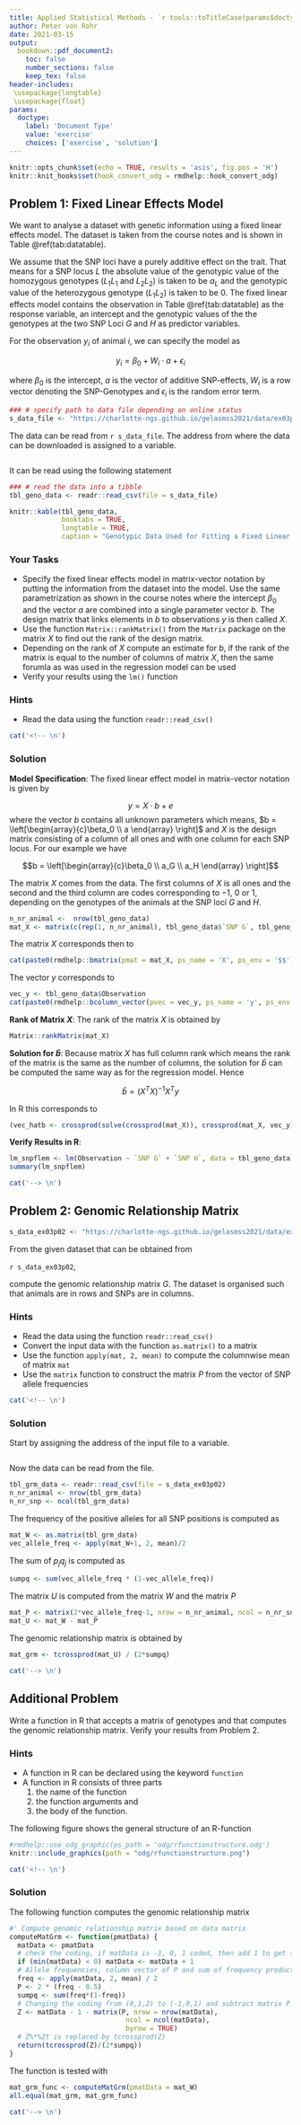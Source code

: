 ```yaml
---
title: Applied Statistical Methods - `r tools::toTitleCase(params$doctype)` 3
author: Peter von Rohr
date: 2021-03-15
output:
  bookdown::pdf_document2:
    toc: false
    number_sections: false
    keep_tex: false
header-includes:
 \usepackage{longtable}
 \usepackage{float}
params:
  doctype:
    label: 'Document Type'
    value: 'exercise'
    choices: ['exercise', 'solution']
---
```


```r
knitr::opts_chunk$set(echo = TRUE, results = 'asis', fig.pos = 'H')
knitr::knit_hooks$set(hook_convert_odg = rmdhelp::hook_convert_odg)
```


## Problem 1: Fixed Linear Effects Model {-}
We want to analyse a dataset with genetic information using a fixed linear effects model. The dataset is taken from the course notes and is shown in Table \@ref(tab:datatable). 

We assume that the SNP loci have a purely additive effect on the trait. That means for a SNP locus $L$ the absolute value of the genotypic value of the homozygous genotypes ($L_1L_1$ and $L_2L_2$) is taken to be $a_L$ and the genotypic value of the heterozygous genotype ($L_1L_2$) is taken to be $0$. The fixed linear effects model contains the observation in Table \@ref(tab:datatable) as the response variable, an intercept and the genotypic values of the the genotypes at the two SNP Loci $G$ and $H$ as predictor variables.

For the observation $y_i$ of animal $i$, we can specify the model as

$$y_i = \beta_0 + W_i \cdot a + \epsilon_i$$

where $\beta_0$ is the intercept, $a$ is the vector of additive SNP-effects, $W_i$ is a row vector denoting the SNP-Genotypes and $\epsilon_i$ is the random error term.

```r
### # specify path to data file depending on online status
s_data_file <- "https://charlotte-ngs.github.io/gelasmss2021/data/ex03p01_data.csv"
```

The data can be read from `r s_data_file`. The address from where the data can be downloaded is assigned to a variable. 

```r
```


It can be read using the following statement

```r
### # read the data into a tibble
tbl_geno_data <- readr::read_csv(file = s_data_file)
```

```r
knitr::kable(tbl_geno_data,
             booktabs = TRUE, 
             longtable = TRUE, 
             caption = "Genotypic Data Used for Fitting a Fixed Linear Effect Model")
```

### Your Tasks {-}
* Specify the fixed linear effects model in matrix-vector notation by putting the information from the dataset into the model. Use the same parametrization as shown in the course notes where the intercept $\beta_0$ and the vector $a$ are combined into a single parameter vector $b$. The design matrix that links elements in $b$ to observations $y$ is then called $X$. 
* Use the function `Matrix::rankMatrix()` from the `Matrix` package on the matrix $X$ to find out the rank of the design matrix.
* Depending on the rank of $X$ compute an estimate for $b$, if the rank of the matrix is equal to the number of columns of matrix $X$, then the same forumla as was used in the regression model can be used
* Verify your results using the `lm()` function


### Hints {-}
* Read the data using the function `readr::read_csv()`


```r
cat('<!-- \n')
```

<!-- your-solution-start
### Your Solution
Start your solution by reading the data. Then specify the design matrix $X$

```r
# read data with readr::read_csv

# specify the matrix X

# compute the solution for the intercept and the a-values

```
---  your-solution-end -->

### Solution {-}

__Model Specification__: The fixed linear effect model in matrix-vector notation is given by 

$$y = X\cdot b + e$$
where the vector $b$ contains all unknown parameters which means, $b = \left[\begin{array}{c}\beta_0 \\ a \end{array} \right]$ and $X$ is the design matrix consisting of a column of all ones and with one column for each SNP locus. For our example we have 

$$b = \left[\begin{array}{c}\beta_0 \\ a_G \\ a_H \end{array} \right]$$

The matrix $X$ comes from the data. The first columns of $X$ is all ones and the second and the third column are codes corresponding to $-1$, $0$ or $1$, depending on the genotypes of the animals at the SNP loci $G$ and $H$. 

```r
n_nr_animal <-  nrow(tbl_geno_data)
mat_X <- matrix(c(rep(1, n_nr_animal), tbl_geno_data$`SNP G`, tbl_geno_data$`SNP H`), ncol = 3)
```

The matrix $X$ corresponds then to

```r
cat(paste0(rmdhelp::bmatrix(pmat = mat_X, ps_name = 'X', ps_env = '$$'), collapse = '\n'), '\n')
```

The vector $y$ corresponds to 

```r
vec_y <- tbl_geno_data$Observation
cat(paste0(rmdhelp::bcolumn_vector(pvec = vec_y, ps_name = 'y', ps_env = '$$'), collapse = '\n'), '\n')
```


__Rank of Matrix $X$__: The rank of the matrix $X$ is obtained by

```r
Matrix::rankMatrix(mat_X)
```

__Solution for $\hat{b}$__: Because matrix $X$ has full column rank which means the rank of the matrix is the same as the number of columns, the solution for $\hat{b}$ can be computed the same way as for the regression model. Hence

$$\hat{b} = (X^TX)^{-1}X^Ty$$

In R this corresponds to 

```r
(vec_hatb <- crossprod(solve(crossprod(mat_X)), crossprod(mat_X, vec_y)))
```

__Verify Results in R__:

```r
lm_snpflem <- lm(Observation ~ `SNP G` + `SNP H`, data = tbl_geno_data)
summary(lm_snpflem)
```

```r
cat('--> \n')
```


## Problem 2: Genomic Relationship Matrix {-}
```r
s_data_ex03p02 <- "https://charlotte-ngs.github.io/gelasmss2021/data/ex03p02_data.csv"
```

From the given dataset that can be obtained from 

`r s_data_ex03p02`, 

compute the genomic relationship matrix $G$. The dataset is organised such that animals are in rows and SNPs are in columns.


### Hints {-}
* Read the data using the function `readr::read_csv()`
* Convert the input data with the function `as.matrix()` to a matrix
* Use the function `apply(mat, 2, mean)` to compute the columnwise mean of matrix `mat`
* Use the `matrix` function to construct the matrix $P$ from the vector of SNP allele frequencies

<!-- your-solution-start
### Your Solution
Start your solution by reading the data

```r
# read the data using readr::read_csv

# convert intput data to a matrix

# compute the mean across columns

# compute the matrix P

```
---  your-solution-end -->

```r
cat('<!-- \n')
```

### Solution {-}
Start by assigning the address of the input file to a variable.

```r
```

Now the data can be read from the file. 

```r
tbl_grm_data <- readr::read_csv(file = s_data_ex03p02)
n_nr_animal <- nrow(tbl_grm_data)
n_nr_snp <- ncol(tbl_grm_data)
```

The frequency of the positive alleles for all SNP positions is computed as 

```r
mat_W <- as.matrix(tbl_grm_data)
vec_allele_freq <- apply(mat_W+1, 2, mean)/2
```

The sum of $p_jq_j$ is computed as

```r
sumpq <- sum(vec_allele_freq * (1-vec_allele_freq))
```

The matrix $U$ is computed from the matrix $W$ and the matrix $P$

```r
mat_P <- matrix(2*vec_allele_freq-1, nrow = n_nr_animal, ncol = n_nr_snp, byrow = TRUE)
mat_U <- mat_W - mat_P
```

The genomic relationship matrix is obtained by

```r
mat_grm <- tcrossprod(mat_U) / (2*sumpq)
```

```r
cat('--> \n')
```


## Additional Problem {-}
Write a function in R that accepts a matrix of genotypes and that computes the genomic relationship matrix. Verify your results from Problem 2.


### Hints
 * A function in R can be declared using the keyword `function` 
 * A function in R consists of three parts
     1. the name of the function
     2. the function arguments and 
     3. the body of the function.
     
The following figure shows the general structure of an R-function

```r
#rmdhelp::use_odg_graphic(ps_path = 'odg/rfunctionstructure.odg')
knitr::include_graphics(path = "odg/rfunctionstructure.png")
```

<!-- your-solution-start
### Your Solution
Start your solution by reading the data

```r
# read the data using readr::read_csv

# convert intput data to a matrix

# compute the mean across columns

# compute the matrix P

```
---  your-solution-end -->


```r
cat('<!-- \n')
```

### Solution {-}
The following function computes the genomic relationship matrix

```r
#' Compute genomic relationship matrix based on data matrix
computeMatGrm <- function(pmatData) {
  matData <- pmatData
  # check the coding, if matData is -1, 0, 1 coded, then add 1 to get to 0, 1, 2 coding
  if (min(matData) < 0) matData <- matData + 1
  # Allele frequencies, column vector of P and sum of frequency products
  freq <- apply(matData, 2, mean) / 2
  P <- 2 * (freq - 0.5)
  sumpq <- sum(freq*(1-freq))
  # Changing the coding from (0,1,2) to (-1,0,1) and subtract matrix P
  Z <- matData - 1 - matrix(P, nrow = nrow(matData), 
                             ncol = ncol(matData), 
                             byrow = TRUE)
  # Z%*%Zt is replaced by tcrossprod(Z)
  return(tcrossprod(Z)/(2*sumpq))
}
```

The function is tested with

```r
mat_grm_func <- computeMatGrm(pmatData = mat_W)
all.equal(mat_grm, mat_grm_func)
```


```r
cat('--> \n')
```
 
